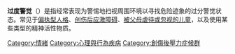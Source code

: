 {{Expand|time=2015-10-10}}
'''过度警觉'''（{{lang-en|hypervigilance}}）是指经常表现为警惕地扫视周围环境以寻找危险迹象的过分警觉状态。常见于[[偏执型人格障碍|偏执型人格]]、[[创伤后应激障碍|创伤后应激障碍]]、[[虐待兒童|被父母虐待或忽视的儿童]]，以及使用某些类型的精神活性物质。

{{stub}}

[[Category:情緒|Category:情緒]]
[[Category:心理與行為疾病|Category:心理與行為疾病]]
[[Category:創傷後壓力症候群|Category:創傷後壓力症候群]]